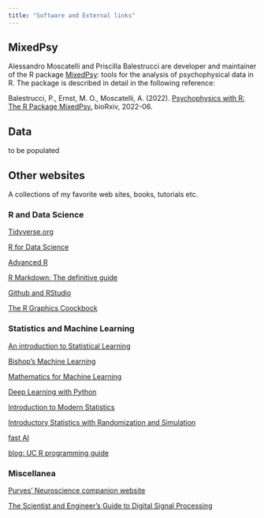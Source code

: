 ```yaml
---
title: "Software and External links"
---
```



## {.tabset .tabset-fade .tabset-pills}

## MixedPsy

Alessandro Moscatelli and Priscilla Balestrucci are developer and maintainer of the R package [MixedPsy](https://cran.r-project.org/web/packages/MixedPsy/index.html): tools for the analysis of psychophysical data in R. The package is described in detail in the following reference:

Balestrucci, P., Ernst, M. O., Moscatelli, A. (2022). [Psychophysics with R: The R Package MixedPsy.](https://www.biorxiv.org/content/10.1101/2022.06.20.496855v1.abstract) bioRxiv, 2022-06.

## Data 

to be populated

## Other websites {.tabset .tabset-fade .tabset-pills}

A collections of my favorite web sites, books, tutorials etc.

### R and Data Science

[Tidyverse.org](https://www.tidyverse.org/)

[R for Data Science](https://r4ds.had.co.nz/)

[Advanced R](https://adv-r.hadley.nz/)

[R Markdown: The definitive guide](https://bookdown.org/yihui/rmarkdown/)

[Github and RStudio](https://resources.github.com/whitepapers/github-and-rstudio/)

[The R Graphics Coockbock](http://www.cookbook-r.com/Graphs/)

### Statistics and Machine Learning

[An introduction to Statistical Learning](http://faculty.marshall.usc.edu/gareth-james/ISL/)

[Bishop's Machine Learning](https://www.microsoft.com/en-us/research/people/cmbishop/prml-book/)

[Mathematics for Machine Learning](https://mml-book.github.io/)

[Deep Learning with Python](https://www.manning.com/books/deep-learning-with-python)

[Introduction to Modern Statistics](https://openintro-ims.netlify.app/)

[Introductory Statistics with Randomization and Simulation](https://open.umn.edu/opentextbooks/textbooks/549)

[fast AI](https://www.fast.ai/)

[blog: UC R programming guide](https://uc-r.github.io/)

### Miscellanea

[Purves' Neuroscience companion website](https://neuroscience5e.sinauer.com/)

[The Scientist and Engineer's Guide to Digital Signal Processing](http://www.dspguide.com/)


